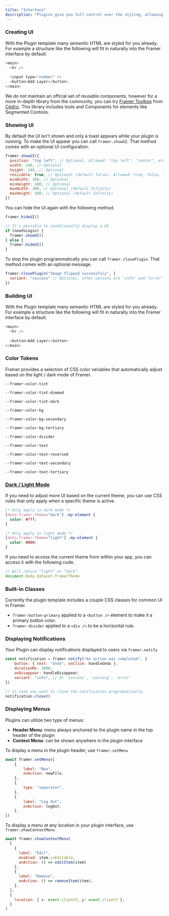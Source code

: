 ```yaml
---
title: "Interface"
description: "Plugins give you full control over the styling, allowing you to create any interface you’d like. The plugin template includes a minimal set of styles, consisting of global styles to help your plugin fit into the Framer UI."
---
```


### Creating UI

With the Plugin template many semantic HTML are styled for you already. For example a structure like the following will fit in naturally into the Framer interface by default.

```javascript
<main>
  <hr />
  
  <input type="number" />
  <button>Add Layer</button>
</main>
```

We do not maintain an official set of reusable components, however for a more in-depth library from the community, you can try [Framer Toolbox](https://github.com/triozer/framer-toolbox) from [Cédric](https://github.com/triozer). This library includes tools and Components for elements like Segmented Controls.

### Showing UI

By default the UI isn't shown and only a toast appears while your plugin is running. To make the UI appear you can call `framer.showUI`. That method comes with an optional UI configuration.

```javascript
framer.showUI({
  position: "top left", // Optional, Allowed: "top left", "center", etc.
  width: 240, // Optional
  height: 245, // Optional
  resizable: true, // Optional (default false). Allowed: true, false, "width", "height"
  minWidth: 100, // Optional
  minHeight: 100, // Optional
  maxWidth: 300, // Optional (default Infinity)
  maxHeight: 300, // Optional (default Infinity)
})
```

You can hide the UI again with the following method.

```javascript
framer.hideUI()

// It's possible to conditionally display a UI
if (needsLogin) {
  framer.showUI()
} else {
  framer.hideUI()
}
```

To stop the plugin programmatically you can call `framer.closePlugin`. That method comes with an optional message.

```javascript
framer.closePlugin("Image flipped successfuly", {
  variant: "success" // Optional, other options are "info" and "error"
})
```

### Building UI

With the Plugin template many semantic HTML are styled for you already. For example a structure like the following will fit in naturally into the Framer interface by default.

```javascript
<main>
  <hr />
  
  <button>Add Layer</button>
</main>
```

### Color Tokens

Framer provides a selection of CSS color variables that automatically adjust based on the light / dark mode of Framer.

`--framer-color-tint`

`--framer-color-tint-dimmed`

`--framer-color-tint-dark`

`--framer-color-bg`

`--framer-color-bg-secondary`

`--framer-color-bg-tertiary`

`--framer-color-divider`

`--framer-color-text`

`--framer-color-text-reversed`

`--framer-color-text-secondary`

`--framer-color-text-tertiary`

### [Dark / Light Mode](https://www.framer.com/developers/interface#dark-light-mode)

If you need to adjust more UI based on the current theme, you can use CSS rules that only apply when a specific theme is active.

```css
/* Only apply in dark mode */
[data-framer-theme="dark"] .my-element {
  color: #fff;
}

/* Only apply in light mode */
[data-framer-theme="light"] .my-element {
  color: #000;
}
```

If you need to access the current theme from within your app, you can access it with the following code.

```javascript
// Will return “light” or “dark”
document.body.dataset.framerTheme
```

### Built-in Classes

Currently the plugin template includes a couple CSS classes for common UI in Framer.

- `framer-button-primary` applied to a `<button />` element to make it a primary button color.
- `framer-divider` applied to a `<div />` to be a horizontal rule.

### Displaying Notifications

Your Plugin can display notifications displayed to users via `framer.notify`

```javascript
const notification = framer.notify("An action was completed", {
    button: { text: "Undo", onClick: handleUndo },
    durationMs: 3000,
    onDisappear: handleDisappear,
    variant: "info", // Or 'success', 'warning', 'error'
})

// In case you want to close the notification programatically.
notification.close()
```

### Displaying Menus

Plugins can utilize two type of menus:

- **Header Menu**: menu always anchored to the plugin name in the top header of the plugin
- **Context Menu**: can be shown anywhere in the plugin interface

To display a menu in the plugin header, use `framer.setMenu`

```javascript
await framer.setMenu([
    {
        label: "New",
        onAction: newFile,
    },
    {
        type: "separator",
    },
    {
        label: "Log Out",
        onAction: logOut,
    },
])
```

To display a menu at any location in your plugin interface, use `framer.showContextMenu`

```javascript
await framer.showContextMenu(
  [
    {
      label: "Edit",
      enabled: item.isEditable,
      onAction: () => editItem(item)
    },
    {
      label: "Remove",
      onAction: () => removeItem(item),
    },
  ],
  {
    location: { x: event.clientX, y: event.clientY },
  }
)
```